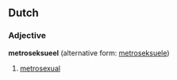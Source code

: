 ==Dutch==
===Adjective===
'''metroseksueel''' (alternative form: [[metroseksuele]])

# [[metrosexual]]